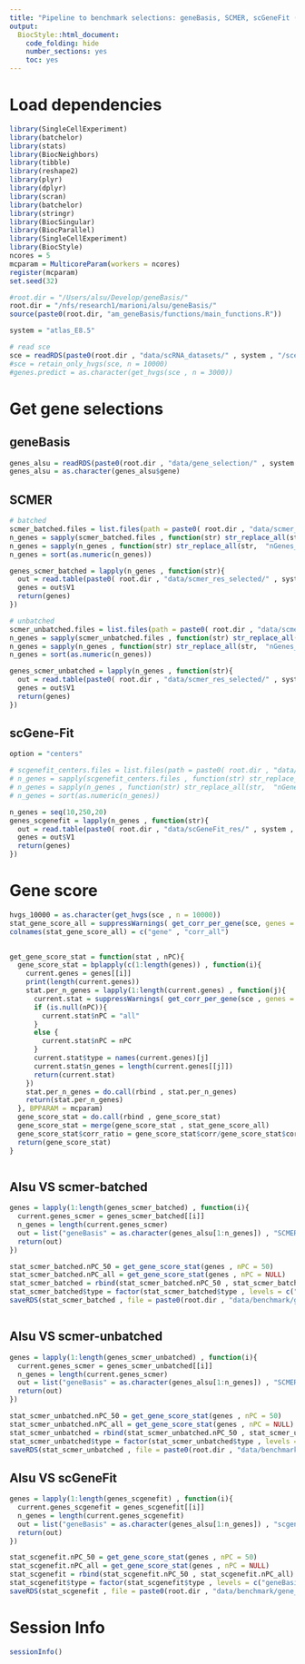 ```yaml
---
title: "Pipeline to benchmark selections: geneBasis, SCMER, scGeneFit (marker selection) for cell score"
output:
  BiocStyle::html_document:
    code_folding: hide
    number_sections: yes
    toc: yes  
---
```

# Load dependencies

```r


library(SingleCellExperiment)
library(batchelor)
library(stats)
library(BiocNeighbors)
library(tibble)
library(reshape2)
library(plyr)
library(dplyr)
library(scran)
library(batchelor)
library(stringr)
library(BiocSingular)
library(BiocParallel)
library(SingleCellExperiment)
library(BiocStyle)
ncores = 5
mcparam = MulticoreParam(workers = ncores)
register(mcparam)
set.seed(32)

#root.dir = "/Users/alsu/Develop/geneBasis/"
root.dir = "/nfs/research1/marioni/alsu/geneBasis/"
source(paste0(root.dir, "am_geneBasis/functions/main_functions.R"))

system = "atlas_E8.5"

# read sce 
sce = readRDS(paste0(root.dir , "data/scRNA_datasets/" , system , "/sce_" , system , ".Rds"))
#sce = retain_only_hvgs(sce, n = 10000)
#genes.predict = as.character(get_hvgs(sce , n = 3000))

```


# Get gene selections

## geneBasis

```r

genes_alsu = readRDS(paste0(root.dir , "data/gene_selection/" , system , "/" , "gene_selection.Rds"))
genes_alsu = as.character(genes_alsu$gene)

```

## SCMER

```r


# batched
scmer_batched.files = list.files(path = paste0( root.dir , "data/scmer_res_selected/" , system , "/batched/" ))
n_genes = sapply(scmer_batched.files , function(str) str_replace_all(str,  ".txt" , ""))
n_genes = sapply(n_genes , function(str) str_replace_all(str,  "nGenes_" , ""))
n_genes = sort(as.numeric(n_genes))

genes_scmer_batched = lapply(n_genes , function(str){
  out = read.table(paste0( root.dir , "data/scmer_res_selected/" , system , "/batched/nGenes_" , str , ".txt") , header = F)
  genes = out$V1
  return(genes)
})

# unbatched
scmer_unbatched.files = list.files(path = paste0( root.dir , "data/scmer_res_selected/" , system , "/unbatched/" ))
n_genes = sapply(scmer_unbatched.files , function(str) str_replace_all(str,  ".txt" , ""))
n_genes = sapply(n_genes , function(str) str_replace_all(str,  "nGenes_" , ""))
n_genes = sort(as.numeric(n_genes))

genes_scmer_unbatched = lapply(n_genes , function(str){
  out = read.table(paste0( root.dir , "data/scmer_res_selected/" , system , "/unbatched/nGenes_" , str , ".txt") , header = F)
  genes = out$V1
  return(genes)
})


```

## scGene-Fit

```r


option = "centers"

# scgenefit_centers.files = list.files(path = paste0( root.dir , "data/scGeneFit_res/" , system , "/" , option , "/" ))
# n_genes = sapply(scgenefit_centers.files , function(str) str_replace_all(str,  ".txt" , ""))
# n_genes = sapply(n_genes , function(str) str_replace_all(str,  "nGenes_" , ""))
# n_genes = sort(as.numeric(n_genes))

n_genes = seq(10,250,20)
genes_scgenefit = lapply(n_genes , function(str){
  out = read.table(paste0( root.dir , "data/scGeneFit_res/" , system , "/" , option , "/nGenes_" , str , ".txt") , header = F)
  genes = out$V1
  return(genes)
})


```

# Gene score

```r


hvgs_10000 = as.character(get_hvgs(sce , n = 10000))
stat_gene_score_all = suppressWarnings( get_corr_per_gene(sce, genes = hvgs_10000, batch = "sample" , n.neigh = 5 , nPC = 50 , genes.predict = hvgs_10000 ) ) 
colnames(stat_gene_score_all) = c("gene" , "corr_all")
  

get_gene_score_stat = function(stat , nPC){
  gene_score_stat = bplapply(c(1:length(genes)) , function(i){
    current.genes = genes[[i]]
    print(length(current.genes))
    stat.per_n_genes = lapply(1:length(current.genes) , function(j){
      current.stat = suppressWarnings( get_corr_per_gene(sce , genes = current.genes[[j]], batch = "sample" , n.neigh = 5 , nPC = nPC , genes.predict = hvgs_10000 ) )
      if (is.null(nPC)){
        current.stat$nPC = "all"
      }
      else {
        current.stat$nPC = nPC
      }
      current.stat$type = names(current.genes)[j]
      current.stat$n_genes = length(current.genes[[j]])
      return(current.stat)
    })
    stat.per_n_genes = do.call(rbind , stat.per_n_genes)
    return(stat.per_n_genes)
  }, BPPARAM = mcparam)
  gene_score_stat = do.call(rbind , gene_score_stat)
  gene_score_stat = merge(gene_score_stat , stat_gene_score_all)
  gene_score_stat$corr_ratio = gene_score_stat$corr/gene_score_stat$corr_all
  return(gene_score_stat)
}



```

## Alsu VS scmer-batched

```r


genes = lapply(1:length(genes_scmer_batched) , function(i){
  current.genes_scmer = genes_scmer_batched[[i]]
  n_genes = length(current.genes_scmer)
  out = list("geneBasis" = as.character(genes_alsu[1:n_genes]) , "SCMER" = as.character(current.genes_scmer), "hvgs" = as.character(get_hvgs(sce , n_genes)))
  return(out)
})

stat_scmer_batched.nPC_50 = get_gene_score_stat(genes , nPC = 50)
stat_scmer_batched.nPC_all = get_gene_score_stat(genes , nPC = NULL)
stat_scmer_batched = rbind(stat_scmer_batched.nPC_50 , stat_scmer_batched.nPC_all)
stat_scmer_batched$type = factor(stat_scmer_batched$type , levels = c("geneBasis" , "SCMER" , "hvgs"))
saveRDS(stat_scmer_batched , file = paste0(root.dir , "data/benchmark/gene_score/" , system , "/gene_score__scmer_batched.Rds"))



```

## Alsu VS scmer-unbatched

```r


genes = lapply(1:length(genes_scmer_unbatched) , function(i){
  current.genes_scmer = genes_scmer_unbatched[[i]]
  n_genes = length(current.genes_scmer)
  out = list("geneBasis" = as.character(genes_alsu[1:n_genes]) , "SCMER" = as.character(current.genes_scmer), "hvgs" = as.character(get_hvgs(sce , n_genes)))
  return(out)
})

stat_scmer_unbatched.nPC_50 = get_gene_score_stat(genes , nPC = 50)
stat_scmer_unbatched.nPC_all = get_gene_score_stat(genes , nPC = NULL)
stat_scmer_unbatched = rbind(stat_scmer_unbatched.nPC_50 , stat_scmer_unbatched.nPC_all)
stat_scmer_unbatched$type = factor(stat_scmer_unbatched$type , levels = c("geneBasis" , "SCMER" , "hvgs"))
saveRDS(stat_scmer_unbatched , file = paste0(root.dir , "data/benchmark/gene_score/" , system , "/gene_score__scmer_unbatched.Rds"))


```

## Alsu VS scGeneFit

```r


genes = lapply(1:length(genes_scgenefit) , function(i){
  current.genes_scgenefit = genes_scgenefit[[i]]
  n_genes = length(current.genes_scgenefit)
  out = list("geneBasis" = as.character(genes_alsu[1:n_genes]) , "scgenefit" = as.character(current.genes_scgenefit) , "hvgs" = as.character(get_hvgs(sce , n_genes)))
  return(out)
})

stat_scgenefit.nPC_50 = get_gene_score_stat(genes , nPC = 50)
stat_scgenefit.nPC_all = get_gene_score_stat(genes , nPC = NULL)
stat_scgenefit = rbind(stat_scgenefit.nPC_50 , stat_scgenefit.nPC_all)
stat_scgenefit$type = factor(stat_scgenefit$type , levels = c("geneBasis" , "scgenefit" , "hvgs"))
saveRDS(stat_scgenefit , file = paste0(root.dir , "data/benchmark/gene_score/" , system , "/gene_score__scgenefit.Rds"))


```


# Session Info

```r
sessionInfo()
```
